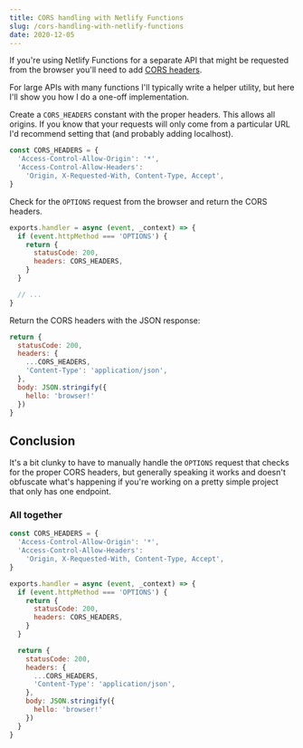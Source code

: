 ```yaml
---
title: CORS handling with Netlify Functions
slug: /cors-handling-with-netlify-functions
date: 2020-12-05
---
```


If you're using Netlify Functions for a separate API
that might be requested from the browser you'll need
to add [CORS headers](https://developer.mozilla.org/en-US/docs/Web/HTTP/CORS).

For large APIs with many functions I'll typically
write a helper utility, but here I'll show you how
I do a one-off implementation.

Create a `CORS_HEADERS` constant with the proper
headers. This allows all origins. If you know that
your requests will only come from a particular URL
I'd recommend setting that (and probably adding
localhost).

```js
const CORS_HEADERS = {
  'Access-Control-Allow-Origin': '*',
  'Access-Control-Allow-Headers':
    'Origin, X-Requested-With, Content-Type, Accept',
}
```

Check for the `OPTIONS` request from the browser
and return the CORS headers.

```js
exports.handler = async (event, _context) => {
  if (event.httpMethod === 'OPTIONS') {
    return {
      statusCode: 200,
      headers: CORS_HEADERS,
    }
  }

  // ...
}
```

Return the CORS headers with the JSON response:

```js
return {
  statusCode: 200,
  headers: {
    ...CORS_HEADERS,
    'Content-Type': 'application/json',
  },
  body: JSON.stringify({
    hello: 'browser!'
  })
}
```

## Conclusion

It's a bit clunky to have to manually handle
the `OPTIONS` request that checks for the
proper CORS headers, but generally speaking
it works and doesn't obfuscate what's happening
if you're working on a pretty simple project
that only has one endpoint.

### All together

```js
const CORS_HEADERS = {
  'Access-Control-Allow-Origin': '*',
  'Access-Control-Allow-Headers':
    'Origin, X-Requested-With, Content-Type, Accept',
}

exports.handler = async (event, _context) => {
  if (event.httpMethod === 'OPTIONS') {
    return {
      statusCode: 200,
      headers: CORS_HEADERS,
    }
  }

  return {
    statusCode: 200,
    headers: {
      ...CORS_HEADERS,
      'Content-Type': 'application/json',
    },
    body: JSON.stringify({
      hello: 'browser!'
    })
  }
}
```
